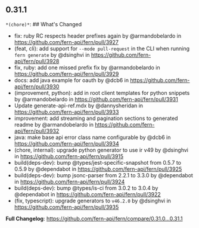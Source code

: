 ## 0.31.1
`*(chore)*`: ## What's Changed
* fix: ruby RC respects header prefixes again by @armandobelardo in https://github.com/fern-api/fern/pull/3927
* (feat, cli): add support for `--mode pull-request` in the CLI when running `fern generate` by @dsinghvi in https://github.com/fern-api/fern/pull/3928
* fix, ruby: add one missed prefix fix by @armandobelardo in https://github.com/fern-api/fern/pull/3929
* docs: add java example for oauth by @dcb6 in https://github.com/fern-api/fern/pull/3930
* (improvement, python): add in root client templates for python snippets by @armandobelardo in https://github.com/fern-api/fern/pull/3931
* Update generate-api-ref.mdx by @dannysheridan in https://github.com/fern-api/fern/pull/3933
* improvement: add streaming and pagination sections to generated readme by @armandobelardo in https://github.com/fern-api/fern/pull/3932
* java: make base api error class name configurable by @dcb6 in https://github.com/fern-api/fern/pull/3934
* (chore, internal): upgrade python generator to use ir v49 by @dsinghvi in https://github.com/fern-api/fern/pull/3915
* build(deps-dev): bump @types/jest-specific-snapshot from 0.5.7 to 0.5.9 by @dependabot in https://github.com/fern-api/fern/pull/3925
* build(deps-dev): bump jsonc-parser from 2.2.1 to 3.3.0 by @dependabot in https://github.com/fern-api/fern/pull/3924
* build(deps-dev): bump @types/is-ci from 3.0.2 to 3.0.4 by @dependabot in https://github.com/fern-api/fern/pull/3922
* (fix, typescript): upgrade generators to `v46.2.0` by @dsinghvi in https://github.com/fern-api/fern/pull/3935


**Full Changelog**: https://github.com/fern-api/fern/compare/0.31.0...0.31.1

